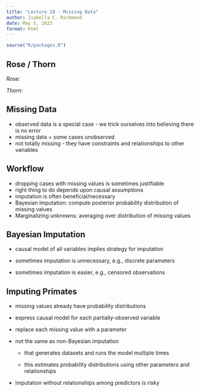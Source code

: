 ```yaml
---
title: "Lecture 18 - Missing Data"
author: Isabella C. Richmond
date: May 5, 2023
format: html
---
```


```r
source("R/packages.R")
```

## Rose / Thorn

*Rose:*

*Thorn:*

## Missing Data

-   observed data is a special case - we trick ourselves into believing there is no error
-   missing data = some cases unobserved
-   not totally missing - they have constraints and relationships to other variables

## Workflow

-   dropping cases with missing values is sometimes justifiable
-   right thing to do depends upon causal assumptions
-   imputation is often beneficial/necessary
-   Bayesian imputation: compute posterior probability distribution of missing values
-   Marginalizing unknowns: averaging over distribution of missing values

## Bayesian Imputation

-   causal model of all variables implies strategy for imputation

-   sometimes imputation is unnecessary, e.g., discrete parameters

-   sometimes imputation is easier, e.g., censored observations

## Imputing Primates

-   missing values already have probability distributions

-   express causal model for each partially-observed variable

-   replace each missing value with a parameter

-   not the same as non-Bayesian imputation

    -   that generates datasets and runs the model multiple times

    -   this estimates probability distributions using other parameters and relationships

-   imputation without relationships among predictors is risky
